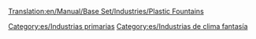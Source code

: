 [[Translation:en/Manual/Base Set/Industries/Plastic Fountains]]

{{es/Industrias| nombre = Fuentes de plástico
| imagen = PlasticFountains.png
| climas = [[es/Manual/Clima|Fantasía]]
| acepta = Nada
| produce= [[es/Manual/Base Set/Cargos/Plástico|Plástico]]
| notas  = No existe en otros [[es/clima|climas]]
}}

[[Category:es/Industrias primarias]]
[[Category:es/Industrias de clima fantasía]]